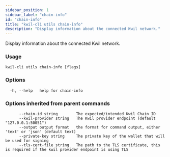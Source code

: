 ```yaml
---
sidebar_position: 1
sidebar_label: "chain-info"
id: "chain-info"
title: "kwil-cli utils chain-info"
description: "Display information about the connected Kwil network."
---
```


Display information about the connected Kwil network.

### Usage

```
kwil-cli utils chain-info [flags]
```

### Options

```
  -h, --help   help for chain-info
```

### Options inherited from parent commands

```
      --chain-id string        The expected/intended Kwil Chain ID
      --kwil-provider string   The Kwil provider endpoint (default "127.0.0.1:50051")
      --output output format   the format for command output, either 'text' or 'json' (default text)
      --private-key string     The private key of the wallet that will be used for signing
      --tls-cert-file string   The path to the TLS certificate, this is required if the kwil provider endpoint is using TLS
```


